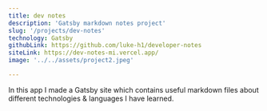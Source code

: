 ```yaml
---
title: dev notes
description: 'Gatsby markdown notes project' 
slug: '/projects/dev-notes'
technology: Gatsby
githubLink: https://github.com/luke-h1/developer-notes
siteLink: https://dev-notes-mi.vercel.app/
image: '../../assets/project2.jpeg' 

--- 
```



In this app I made a Gatsby site which contains useful markdown files about different technologies & languages I have learned.

